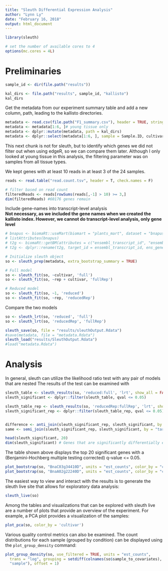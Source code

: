 ```yaml
---
title: "Sleuth Differential Expression Analysis"
author: "Lynn Ly"
date: "February 16, 2018"
output: html_document
---
```


```r
library(sleuth)

# set the number of available cores to 4
options(mc.cores = 4L)
```

# Preliminaries

```r
sample_id <- dir(file.path("results"))

kal_dirs <- file.path("results", sample_id, "kallisto")
kal_dirs
```

Get the metadata from our experiment summary table and add a new column, path, leading to the kallisto directories.  
```r
metadata <- read.csv(file.path("F1_summary.csv"), header = TRUE, stringsAsFactors=FALSE)
metadata <- metadata[1:6, ]# young tissue only
metadata <- dplyr::mutate(metadata, path = kal_dirs)
metadata <- dplyr::select(metadata[1:6, ], sample = Sample.ID, cultivar, path, rep)
```

This next chunk is not for sleuth, but to identify which genes we did not filter out when using edgeR, so we can compare them later. Although I only looked at young tissue in this analysis, the filtering parameter was on samples from all tissue types.

We kept genes with at least 10 reads in at least 3 of the 24 samples. 
```r
reads <- read.table("read.count.tsv", header = T, check.names = F)

# filter based on read count 
filteredReads <- reads[rowSums(reads[,-1] > 10) >= 3,]
dim(filteredReads) #60176 genes remain
```



Include gene-names into transcript-level analysis  
**Not necessary, as we included the gene names when we created the kallisto index. However, we cannot do transcript-level analysis, only gene level**
```r
# bnapus <- biomaRt::useMart(biomart = "plants_mart", dataset = "bnapus_eg_gene", host = "plants.ensembl.org")
# listAttributes(bnapus)
# t2g <- biomaRt::getBM(attributes = c("ensembl_transcript_id", "ensembl_gene_id", "external_gene_name"), mart = bnapus)
# t2g <- dplyr::rename(t2g, target_id = ensembl_transcript_id, ens_gene = ensembl_gene_id, ext_gene = external_gene_name)
```


```r
# Initialize sleuth object
so <- sleuth_prep(metadata, extra_bootstrap_summary = TRUE)

# Full model 
so <- sleuth_fit(so, ~cultivar, 'full')
so <- sleuth_fit(so, ~rep + cultivar, 'fullRep')

# Reduced model
so <- sleuth_fit(so, ~1, 'reduced')
so <- sleuth_fit(so, ~rep, 'reducedRep')
```

Compare the two models

```r
so <- sleuth_lrt(so, 'reduced', 'full')
so <- sleuth_lrt(so, 'reducedRep', 'fullRep')

sleuth_save(so, file = "results/sleuthOutput.Rdata")
#save(metadata, file = "metadata.Rdata")
sleuth_load("results/SleuthOutput.Rdata")
#load("metadata.Rdata")
```

# Analysis

In general, sleuth can utilize the likelihood ratio test with any pair of models that are nested
The results of the test can be examined with
```r
sleuth_table <- sleuth_results(so, 'reduced:full', 'lrt', show_all = FALSE)
sleuth_significant <- dplyr::filter(sleuth_table, qval <= 0.05)

sleuth_table_rep <- sleuth_results(so, 'reducedRep:fullRep', 'lrt', show_all = FALSE)
sleuth_significant_rep <- dplyr::filter(sleuth_table_rep, qval <= 0.05)


difference <- anti_join(sleuth_significant_rep, sleuth_significant, by = "target_id")
same <- semi_join(sleuth_significant_rep, sleuth_significant, by = "target_id")

head(sleuth_significant, 20)
dim(sleuth_significant) # Genes that are significantly differentially expressed
```

The table shown above displays the top 20 significant genes with a (Benjamini-Hochberg multiple testing corrected) q-value <= 0.05.

```r
plot_bootstrap(so, "BnaC03g34410D", units = "est_counts", color_by = "cultivar")
plot_bootstrap(so, "BnaA02g22240D", units = "est_counts", color_by = "cultivar")
```


The easiest way to view and interact with the results is to generate the sleuth live site that allows for exploratory data analysis:

```r
sleuth_live(so)
```

Among the tables and visualizations that can be explored with sleuth live are a number of plots that provide an overview of the experiment. For example, a PCA plot provides a visualization of the samples:
```r
plot_pca(so, color_by = 'cultivar')
```

Various quality control metrics can also be examined. The count distributions for each sample (grouped by condition) can be displayed using the `plot_group_density` command:

```r
plot_group_density(so, use_filtered = TRUE, units = "est_counts",
  trans = "log", grouping = setdiff(colnames(so$sample_to_covariates),
  "sample"), offset = 1)
```


